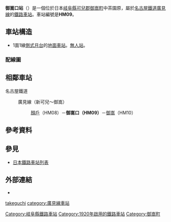 {{日本車站資訊
|公司色     = #f33
|文字色     = 
|站名       = 御嵩口
|圖片       = <!-- 檔案不存在 Mitakeguchi.jpg -->
|圖片說明   = 御嵩口站全景
|日文原名   = 御嵩口
|平假名     = みたけぐち
|羅馬拼音   = MITAKEGUCHI
|副站名     = 
|電報略號   = 
|所在地     = {{JPN}}[[岐阜県|岐阜県]][[可兒郡|可兒郡]][[御嵩町|御嵩町]]中473
|座標       = {{coord|35|25|53.1|N|137|7|18.2|E|region:JP_type:railwaystation|display=inline,title}}
|車站構造   = [[地面車站|地面車站]]
|月台配置   = 1面1線
|啟用年月日 = 1920年8月21日
|廢站年月日 = 
|乘客人數   = 
|上下車人次 = 336
|統計年度   = 2013年
|轉車       = 
|備註       = [[無人站|無人站]]
|adjacent = {{Adjacent stations|system=名古屋鐵道|line=HM|left=顏戶|right=御嵩|note-left=HM08<br />1.7km|note-mid={{名鐵車站編號|HM|09}}<br />距離[[犬山站|犬山]]21.7km|note-right=HM10<br />0.6km}}
}}
'''御嵩口站'''（{{jpn|j=御嵩口駅|hg=みたけぐちえき|rm=Mitakeguchi eki|f=y}}）是一個位於日本[[岐阜縣|岐阜縣]][[可兒郡|可兒郡]][[御嵩町|御嵩町]]中茶園原，屬於[[名古屋鐵道|名古屋鐵道]][[廣見線|廣見線]]的[[鐵路車站|鐵路車站]]。車站編號是'''HM09'''。

== 車站構造 ==
* 1面1線[[側式月台|側式月台]]的[[地面車站|地面車站]]。[[無人站|無人站]]。
=== 配線圖 ===
{{車站配線圖|type=BS11
|title=御嵩口站 構內配線略圖
|width=170px
|left=新可兒方向
|right=御嵩站
|source=<ref>[[電気車研究会|電気車研究会]]、『[[鉄道ピクトリアル|鉄道ピクトリアル]]』通巻第816号 2009年3月 臨時増刊号 「特集 - 名古屋鉄道」、巻末折込「名古屋鉄道 配線略図」</ref>
|note=}}

== 相鄰車站 ==
; 名古屋鐵道
: {{名鐵車站編號|HM}} 廣見線（新可兒〜御嵩）
:: [[顏戶站|顏戶]]（HM08）－'''御嵩口（HM09）'''－[[御嵩站|御嵩]]（HM10）

== 參考資料 ==
{{Reflist}}
== 參見 ==
* [[日本鐵路車站列表|日本鐵路車站列表]]

== 外部連結 ==
* {{外部連結/名古屋鐵道車站|13|3325|御嵩口}}

{{廣見線}}
{{DEFAULTSORT:Mitakeguchi}}
[[Category:岐阜縣鐵路車站|Category:岐阜縣鐵路車站]]
[[category:日本鐵路車站_Mi|takeguchi]]
[[category:廣見線車站|category:廣見線車站]]
[[Category:1920年啟用的鐵路車站|Category:1920年啟用的鐵路車站]]
[[Category:御嵩町|Category:御嵩町]]